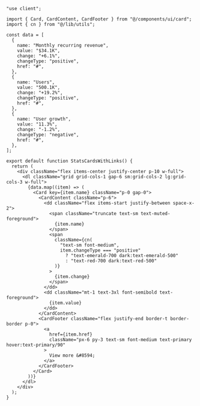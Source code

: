 ````tsx
"use client";

import { Card, CardContent, CardFooter } from "@/components/ui/card";
import { cn } from "@/lib/utils";

const data = [
  {
    name: "Monthly recurring revenue",
    value: "$34.1K",
    change: "+6.1%",
    changeType: "positive",
    href: "#",
  },
  {
    name: "Users",
    value: "500.1K",
    change: "+19.2%",
    changeType: "positive",
    href: "#",
  },
  {
    name: "User growth",
    value: "11.3%",
    change: "-1.2%",
    changeType: "negative",
    href: "#",
  },
];

export default function StatsCardsWithLinks() {
  return (
    <div className="flex items-center justify-center p-10 w-full">
      <dl className="grid grid-cols-1 gap-6 sm:grid-cols-2 lg:grid-cols-3 w-full">
        {data.map((item) => (
          <Card key={item.name} className="p-0 gap-0">
            <CardContent className="p-6">
              <dd className="flex items-start justify-between space-x-2">
                <span className="truncate text-sm text-muted-foreground">
                  {item.name}
                </span>
                <span
                  className={cn(
                    "text-sm font-medium",
                    item.changeType === "positive"
                      ? "text-emerald-700 dark:text-emerald-500"
                      : "text-red-700 dark:text-red-500"
                  )}
                >
                  {item.change}
                </span>
              </dd>
              <dd className="mt-1 text-3xl font-semibold text-foreground">
                {item.value}
              </dd>
            </CardContent>
            <CardFooter className="flex justify-end border-t border-border p-0">
              <a
                href={item.href}
                className="px-6 py-3 text-sm font-medium text-primary hover:text-primary/90"
              >
                View more &#8594;
              </a>
            </CardFooter>
          </Card>
        ))}
      </dl>
    </div>
  );
}
````